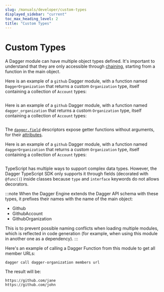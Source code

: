 ```yaml
---
slug: /manuals/developer/custom-types
displayed_sidebar: "current"
toc_max_heading_level: 2
title: "Custom Types"
---
```



# Custom Types

A Dagger module can have multiple object types defined. It's important to understand that they are only accessible through [chaining](./chaining.mdx), starting from a function in the main object.

<Tabs groupId="language">
<TabItem value="Go">

Here is an example of a `github` Dagger module, with a function named `DaggerOrganization`
that returns a custom `Organization` type, itself containing a collection of
`Account` types:

```go file=./snippets/custom-types/go/main.go

```

</TabItem>
<TabItem value="Python">

Here is an example of a `github` Dagger module, with a function named `dagger_organization`
that returns a custom `Organization` type, itself containing a collection of
`Account` types:

```python file=./snippets/custom-types/python/main.py

```

The [`dagger.field`](https://dagger-io.readthedocs.io/en/latest/module.html#dagger.field) descriptors expose getter functions without arguments, for their [attributes](./state-functions.mdx).

</TabItem>
<TabItem value="TypeScript">

Here is an example of a `github` Dagger module, with a function named `daggerOrganization`
that returns a custom `Organization` type, itself containing a collection of
`Account` types:

```typescript file=./snippets/custom-types/typescript/index.ts

```

TypeScript has multiple ways to support complex data types. However, the Dagger TypeScript SDK only supports it through fields (decorated with `@func()`) inside classes because `type` and `interface` keywords do not allows decorators.

</TabItem>
</Tabs>

:::note
When the Dagger Engine extends the Dagger API schema with these types, it prefixes
their names with the name of the main object:

- Github
- GithubAccount
- GithubOrganization

This is to prevent possible naming conflicts when loading multiple modules,
which is reflected in code generation (for example, when using this module in
another one as a dependency).
:::

Here's an example of calling a Dagger Function from this module to get all member URLs:

```shell
dagger call dagger-organization members url
```

The result will be:

```
https://github.com/jane
https://github.com/john
```
